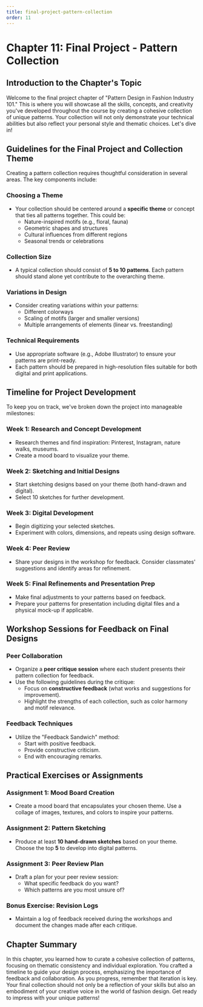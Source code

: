 ```yaml
---
title: final-project-pattern-collection
order: 11
---
```


# Chapter 11: Final Project - Pattern Collection

## Introduction to the Chapter's Topic

Welcome to the final project chapter of "Pattern Design in Fashion Industry 101." This is where you will showcase all the skills, concepts, and creativity you've developed throughout the course by creating a cohesive collection of unique patterns. Your collection will not only demonstrate your technical abilities but also reflect your personal style and thematic choices. Let's dive in!

## Guidelines for the Final Project and Collection Theme

Creating a pattern collection requires thoughtful consideration in several areas. The key components include:

### Choosing a Theme
- Your collection should be centered around a **specific theme** or concept that ties all patterns together. This could be:
  - Nature-inspired motifs (e.g., floral, fauna)
  - Geometric shapes and structures
  - Cultural influences from different regions
  - Seasonal trends or celebrations

### Collection Size
- A typical collection should consist of **5 to 10 patterns**. Each pattern should stand alone yet contribute to the overarching theme.

### Variations in Design
- Consider creating variations within your patterns:
  - Different colorways
  - Scaling of motifs (larger and smaller versions)
  - Multiple arrangements of elements (linear vs. freestanding)

### Technical Requirements
- Use appropriate software (e.g., Adobe Illustrator) to ensure your patterns are print-ready.
- Each pattern should be prepared in high-resolution files suitable for both digital and print applications.

## Timeline for Project Development

To keep you on track, we've broken down the project into manageable milestones:

### Week 1: Research and Concept Development
- Research themes and find inspiration: Pinterest, Instagram, nature walks, museums.
- Create a mood board to visualize your theme.

### Week 2: Sketching and Initial Designs
- Start sketching designs based on your theme (both hand-drawn and digital).
- Select 10 sketches for further development.

### Week 3: Digital Development
- Begin digitizing your selected sketches.
- Experiment with colors, dimensions, and repeats using design software.

### Week 4: Peer Review
- Share your designs in the workshop for feedback. Consider classmates' suggestions and identify areas for refinement.

### Week 5: Final Refinements and Presentation Prep
- Make final adjustments to your patterns based on feedback.
- Prepare your patterns for presentation including digital files and a physical mock-up if applicable.

## Workshop Sessions for Feedback on Final Designs

### Peer Collaboration
- Organize a **peer critique session** where each student presents their pattern collection for feedback.
- Use the following guidelines during the critique:
  - Focus on **constructive feedback** (what works and suggestions for improvement).
  - Highlight the strengths of each collection, such as color harmony and motif relevance.

### Feedback Techniques
- Utilize the "Feedback Sandwich" method:
  - Start with positive feedback.
  - Provide constructive criticism.
  - End with encouraging remarks.

## Practical Exercises or Assignments

### Assignment 1: Mood Board Creation
- Create a mood board that encapsulates your chosen theme. Use a collage of images, textures, and colors to inspire your patterns.

### Assignment 2: Pattern Sketching
- Produce at least **10 hand-drawn sketches** based on your theme. Choose the top **5** to develop into digital patterns.

### Assignment 3: Peer Review Plan
- Draft a plan for your peer review session:
  - What specific feedback do you want?
  - Which patterns are you most unsure of?

### Bonus Exercise: Revision Logs
- Maintain a log of feedback received during the workshops and document the changes made after each critique.

## Chapter Summary

In this chapter, you learned how to curate a cohesive collection of patterns, focusing on thematic consistency and individual exploration. You crafted a timeline to guide your design process, emphasizing the importance of feedback and collaboration. As you progress, remember that iteration is key. Your final collection should not only be a reflection of your skills but also an embodiment of your creative voice in the world of fashion design. Get ready to impress with your unique patterns!
